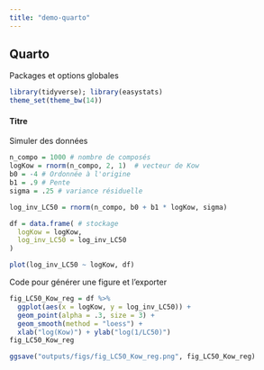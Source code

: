 ```yaml
---
title: "demo-quarto"
---
```


## Quarto

Packages et options globales
```r
library(tidyverse); library(easystats)
theme_set(theme_bw(14))

```


#### Titre

Simuler des données

```r
n_compo = 1000 # nombre de composés
logKow = rnorm(n_compo, 2, 1)  # vecteur de Kow
b0 = -4 # Ordonnée à l'origine
b1 = .9 # Pente
sigma = .25 # variance résiduelle

log_inv_LC50 = rnorm(n_compo, b0 + b1 * logKow, sigma)

df = data.frame( # stockage
  logKow = logKow,
  log_inv_LC50 = log_inv_LC50
) 

plot(log_inv_LC50 ~ logKow, df)
```

Code pour générer une figure et l'exporter

```r
fig_LC50_Kow_reg = df %>% 
  ggplot(aes(x = logKow, y = log_inv_LC50)) +
  geom_point(alpha = .3, size = 3) +
  geom_smooth(method = "loess") +
  xlab("log(Kow)") + ylab("log(1/LC50)")
fig_LC50_Kow_reg

ggsave("outputs/figs/fig_LC50_Kow_reg.png", fig_LC50_Kow_reg)

```

